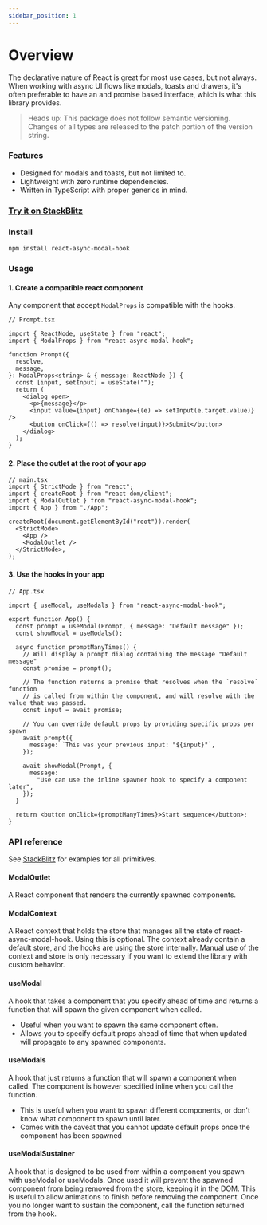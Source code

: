 ```yaml
---
sidebar_position: 1
---
```


# Overview

The declarative nature of React is great for most use cases, but not always.
When working with async UI flows like modals, toasts and drawers, it's often
preferable to have an and promise based interface, which is what this library provides.

> Heads up: This package does not follow semantic versioning. Changes of all types are released to the patch portion of the version string.

### Features

- Designed for modals and toasts, but not limited to.
- Lightweight with zero runtime dependencies.
- Written in TypeScript with proper generics in mind.

### [Try it on StackBlitz](https://stackblitz.com/edit/react-async-modal-hook)

### Install

    npm install react-async-modal-hook

### Usage

#### 1. Create a compatible react component

Any component that accept `ModalProps` is compatible with the hooks.

```tsx
// Prompt.tsx

import { ReactNode, useState } from "react";
import { ModalProps } from "react-async-modal-hook";

function Prompt({
  resolve,
  message,
}: ModalProps<string> & { message: ReactNode }) {
  const [input, setInput] = useState("");
  return (
    <dialog open>
      <p>{message}</p>
      <input value={input} onChange={(e) => setInput(e.target.value)} />
      <button onClick={() => resolve(input)}>Submit</button>
    </dialog>
  );
}
```

#### 2. Place the outlet at the root of your app

```tsx
// main.tsx
import { StrictMode } from "react";
import { createRoot } from "react-dom/client";
import { ModalOutlet } from "react-async-modal-hook";
import { App } from "./App";

createRoot(document.getElementById("root")).render(
  <StrictMode>
    <App />
    <ModalOutlet />
  </StrictMode>,
);
```

#### 3. Use the hooks in your app

```tsx
// App.tsx

import { useModal, useModals } from "react-async-modal-hook";

export function App() {
  const prompt = useModal(Prompt, { message: "Default message" });
  const showModal = useModals();

  async function promptManyTimes() {
    // Will display a prompt dialog containing the message "Default message"
    const promise = prompt();

    // The function returns a promise that resolves when the `resolve` function
    // is called from within the component, and will resolve with the value that was passed.
    const input = await promise;

    // You can override default props by providing specific props per spawn
    await prompt({
      message: `This was your previous input: "${input}"`,
    });

    await showModal(Prompt, {
      message:
        "Use can use the inline spawner hook to specify a component later",
    });
  }

  return <button onClick={promptManyTimes}>Start sequence</button>;
}
```

### API reference

See [StackBlitz](#try-it-on-stackblitz) for examples for all primitives.

#### ModalOutlet

A React component that renders the currently spawned components.

#### ModalContext

A React context that holds the store that manages all the state of react-async-modal-hook.
Using this is optional. The context already contain a default store, and the hooks are
using the store internally. Manual use of the context and store is only necessary
if you want to extend the library with custom behavior.

#### useModal

A hook that takes a component that you specify ahead of time and returns a function that will spawn the given component when called.

- Useful when you want to spawn the same component often.
- Allows you to specify default props ahead of time that when updated will propagate to any spawned components.

#### useModals

A hook that just returns a function that will spawn a component when called.
The component is however specified inline when you call the function.

- This is useful when you want to spawn different components, or don't know what component to spawn until later.
- Comes with the caveat that you cannot update default props once the component has been spawned

#### useModalSustainer

A hook that is designed to be used from within a component you spawn with useModal or useModals.
Once used it will prevent the spawned component from being removed from the store, keeping it in the DOM.
This is useful to allow animations to finish before removing the component.
Once you no longer want to sustain the component, call the function returned from the hook.
